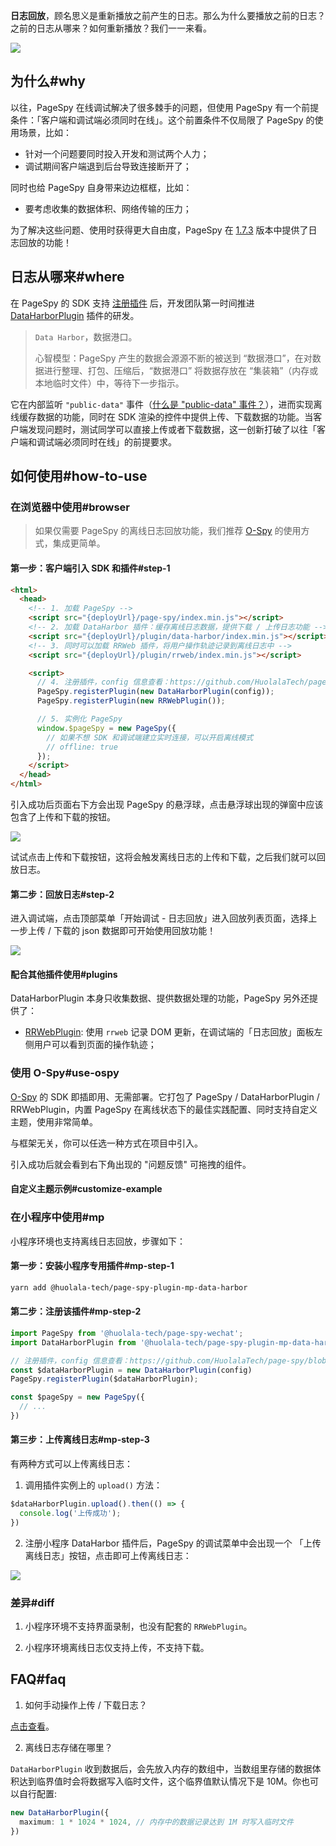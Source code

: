 [release-1.7.3]: https://github.com/HuolalaTech/page-spy-web/releases/tag/v1.7.3
[public-data-event]: https://github.com/HuolalaTech/page-spy/blob/main/docs/plugin_zh.md#行为约定


**日志回放**，顾名思义是重新播放之前产生的日志。那么为什么要播放之前的日志？之前的日志从哪来？如何重新播放？我们一一来看。

<a href={replayGif} target="_blank">
  <img src={replayGif} />
</a>

## 为什么#why

以往，PageSpy 在线调试解决了很多棘手的问题，但使用 PageSpy 有一个前提条件：「客户端和调试端必须同时在线」。这个前置条件不仅局限了 PageSpy 的使用场景，比如：

- 针对一个问题要同时投入开发和测试两个人力；
- 调试期间客户端退到后台导致连接断开了；

同时也给 PageSpy 自身带来边边框框，比如：

- 要考虑收集的数据体积、网络传输的压力；

为了解决这些问题、使用时获得更大自由度，PageSpy 在 [1.7.3][release-1.7.3] 版本中提供了日志回放的功能！

## 日志从哪来#where

在 PageSpy 的 SDK 支持 [注册插件](./plugins) 后，开发团队第一时间推进 [DataHarborPlugin]({VITE_PLUGIN_DATA_HARBOR}) 插件的研发。

> `Data Harbor`，数据港口。
> 
> 心智模型：PageSpy 产生的数据会源源不断的被送到 “数据港口”，在对数据进行整理、打包、压缩后，“数据港口” 将数据存放在 “集装箱”（内存或本地临时文件）中，等待下一步指示。

它在内部监听 `"public-data"` 事件（[什么是 "public-data" 事件？](./plugins#convention)），进而实现离线缓存数据的功能，同时在 SDK 渲染的控件中提供上传、下载数据的功能。当客户端发现问题时，测试同学可以直接上传或者下载数据，这一创新打破了以往「客户端和调试端必须同时在线」的前提要求。

## 如何使用#how-to-use

### 在浏览器中使用#browser

> 如果仅需要 PageSpy 的离线日志回放功能，我们推荐 [O-Spy](#use-ospy) 的使用方式，集成更简单。

#### 第一步：客户端引入 SDK 和插件#step-1

```html
<html>
  <head>
    <!-- 1. 加载 PageSpy -->
    <script src="{deployUrl}/page-spy/index.min.js"></script>
    <!-- 2. 加载 DataHarbor 插件：缓存离线日志数据，提供下载 / 上传日志功能 -->
    <script src="{deployUrl}/plugin/data-harbor/index.min.js"></script>
    <!-- 3. 同时可以加载 RRWeb 插件，将用户操作轨迹记录到离线日志中 -->
    <script src="{deployUrl}/plugin/rrweb/index.min.js"></script>

    <script>
      // 4. 注册插件，config 信息查看：https://github.com/HuolalaTech/page-spy/blob/main/packages/page-spy-plugin-data-harbor
      PageSpy.registerPlugin(new DataHarborPlugin(config));
      PageSpy.registerPlugin(new RRWebPlugin());

      // 5. 实例化 PageSpy
      window.$pageSpy = new PageSpy({
        // 如果不想 SDK 和调试端建立实时连接，可以开启离线模式
        // offline: true
      });
    </script>
  </head>
</html>
```

引入成功后页面右下方会出现 PageSpy 的悬浮球，点击悬浮球出现的弹窗中应该包含了上传和下载的按钮。

<a href={modalImg} target="_blank">
  <img src={modalImg} />
</a>

试试点击上传和下载按钮，这将会触发离线日志的上传和下载，之后我们就可以回放日志。

#### 第二步：回放日志#step-2

进入调试端，点击顶部菜单「开始调试 - 日志回放」进入回放列表页面，选择上一步上传 / 下载的 json 数据即可开始使用回放功能！

<a href={replayImg} target="_blank">
  <img src={replayImg} />
</a>

#### 配合其他插件使用#plugins

DataHarborPlugin 本身只收集数据、提供数据处理的功能，PageSpy 另外还提供了：

- [RRWebPlugin]({VITE_PLUGIN_RRWEB}): 使用 `rrweb` 记录 DOM 更新，在调试端的「日志回放」面板左侧用户可以看到页面的操作轨迹；

### 使用 O-Spy#use-ospy

[O-Spy](/o-spy) 的 SDK 即插即用、无需部署。它打包了 PageSpy / DataHarborPlugin / RRWebPlugin，内置 PageSpy 在离线状态下的最佳实践配置、同时支持自定义主题，使用非常简单。

与框架无关，你可以任选一种方式在项目中引入。


<ImportGuide />

引入成功后就会看到右下角出现的 "问题反馈" 可拖拽的组件。

#### 自定义主题示例#customize-example


<CustomizeExample />

### 在小程序中使用#mp

小程序环境也支持离线日志回放，步骤如下：

#### 第一步：安装小程序专用插件#mp-step-1
```bash
yarn add @huolala-tech/page-spy-plugin-mp-data-harbor
```

#### 第二步：注册该插件#mp-step-2
```ts
import PageSpy from '@huolala-tech/page-spy-wechat';
import DataHarborPlugin from '@huolala-tech/page-spy-plugin-mp-data-harbor';

// 注册插件，config 信息查看：https://github.com/HuolalaTech/page-spy/blob/main/packages/page-spy-plugin-mp-data-harbor
const $dataHarborPlugin = new DataHarborPlugin(config)
PageSpy.registerPlugin($dataHarborPlugin);

const $pageSpy = new PageSpy({
  // ...
})

```

#### 第三步：上传离线日志#mp-step-3

有两种方式可以上传离线日志：

1. 调用插件实例上的 `upload()` 方法：
```ts
$dataHarborPlugin.upload().then(() => {
  console.log('上传成功');
})
```

2. 注册小程序 DataHarbor 插件后，PageSpy 的调试菜单中会出现一个 「上传离线日志」按钮，点击即可上传离线日志：

<a href={mpDataHarborImg} target="_blank">
  <img style={{width: 375}} src={mpDataHarborImg} />
</a>

### 差异#diff

1. 小程序环境不支持界面录制，也没有配套的 `RRWebPlugin`。

2. 小程序环境离线日志仅支持上传，不支持下载。

## FAQ#faq

1. 如何手动操作上传 / 下载日志？

[点击查看](./data-harbor#onOfflineLog)。

2. 离线日志存储在哪里？

`DataHarborPlugin` 收到数据后，会先放入内存的数组中，当数组里存储的数据体积达到临界值时会将数据写入临时文件，这个临界值默认情况下是 10M。你也可以自行配置:

```ts
new DataHarborPlugin({
  maximum: 1 * 1024 * 1024, // 内存中的数据记录达到 1M 时写入临时文件
})
```